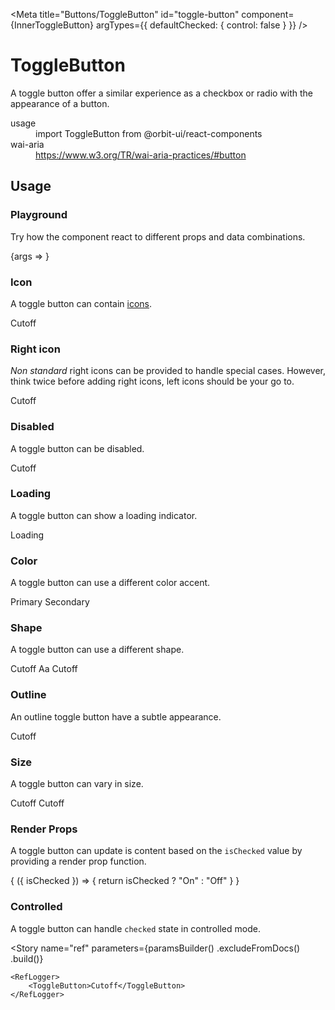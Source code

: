 
<Meta
    title="Buttons/ToggleButton"
    id="toggle-button"
    component={InnerToggleButton}
    argTypes={{
        defaultChecked: {
            control: false
        }
    }}
/>

# ToggleButton

A toggle button offer a similar experience as a checkbox or radio with the appearance of a button.

<dl>
    <div>
        <dt>usage</dt>
        <dd>import ToggleButton from @orbit-ui/react-components</dd>
    </div>
    <div>
        <dt>wai-aria</dt>
        <dd><a href="https://www.w3.org/TR/wai-aria-practices/#button">https://www.w3.org/TR/wai-aria-practices/#button</a></dd>
    </div>
</dl>

## Usage

### Playground

Try how the component react to different props and data combinations.

<Canvas withSource="none">
    <Story name="playground" args={{ children: "Cutoff" }}>
        {args => <InnerToggleButton {...args} />}
    </Story>
</Canvas>

<ArgsTable story="playground" />

### Icon

A toggle button can contain [icons](?path=/docs/materials-icons--page).

<Canvas>
    <Story name="icon">
        <ToggleButton>
            <LightbulbIcon />
            <Text>Cutoff</Text>
        </ToggleButton>
    </Story>
</Canvas>

### Right icon

*Non standard* right icons can be provided to handle special cases. However, think twice before adding right icons, left icons should be your go to.

<Canvas>
    <Story name="right icon">
        <ToggleButton>
            <Text>Cutoff</Text>
            <LightbulbIcon slot="right-icon" />
        </ToggleButton>
    </Story>
</Canvas>

### Disabled

A toggle button can be disabled.

<Canvas>
    <Story name="disabled">
        <ToggleButton disabled>Cutoff</ToggleButton>
    </Story>
</Canvas>

### Loading

A toggle button can show a loading indicator.

<Canvas>
    <Story name="loading">
        <ToggleButton loading>Loading</ToggleButton>
    </Story>
</Canvas>

### Color

A toggle button can use a different color accent.

<Canvas>
    <Story name="color">
        <Inline>
            <ToggleButton color="primary">Primary</ToggleButton>
            <ToggleButton color="secondary">Secondary</ToggleButton>
        </Inline>
    </Story>
</Canvas>

### Shape

A toggle button can use a different shape.

<Canvas>
    <Story name="shape">
        <Inline>
            <ToggleButton shape="pill">Cutoff</ToggleButton>
            <ToggleButton shape="circular">Aa</ToggleButton>
            <ToggleButton shape="rounded">Cutoff</ToggleButton>
        </Inline>
    </Story>
</Canvas>

### Outline

An outline toggle button have a subtle appearance.

<Canvas>
    <Story name="outline">
        <ToggleButton variant="outline">Cutoff</ToggleButton>
    </Story>
</Canvas>

### Size

A toggle button can vary in size.

<Canvas>
    <Story name="size">
        <Inline verticalAlign="end">
            <ToggleButton size="sm">Cutoff</ToggleButton>
            <ToggleButton>Cutoff</ToggleButton>
        </Inline>
    </Story>
</Canvas>

### Render Props

A toggle button can update is content based on the `isChecked` value by providing a render prop function.

<Canvas>
    <Story name="toggle icon render props">
        <ToggleButton aria-label="Activate">
            {
                ({ isChecked }) => {
                    return isChecked ? "On" : "Off"
                }
            }
        </ToggleButton>
    </Story>
</Canvas>

### Controlled

A toggle button can handle `checked` state in controlled mode.

<FileCanvas filePath="/button/docs/ControlledToggleButton">
    <ControlledToggleButton />
</FileCanvas>

<Story
    name="ref"
    parameters={paramsBuilder()
        .excludeFromDocs()
        .build()}
>
    <RefLogger>
        <ToggleButton>Cutoff</ToggleButton>
    </RefLogger>
</Story>

